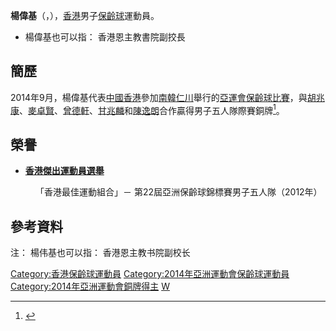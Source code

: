 {{noteTA|G1=Sports}}
{{Infobox sportsperson
| headercolor    = #CD853F
| name           = 楊偉基<br/>{{lang|en|Yeung Wai Ki}}
| image          = 
| imagesize      =
| caption        =
| birthname      =
| fullname       =
| nickname       =
| nationality    = 
| residence      =
| birth_date     = {{birth_date_and_age|1979|2|9}}<ref name="仁川亞運">{{cite web|title=Profile - Yeung Wai Ki|url=https://www.incheon2014ag.org/Sports/Biographies/Athletes_Profile/?ParticCode=5117884&lang=en|publisher=2014年仁川亞運會官方網站|deadurl=yes|archiveurl=https://web.archive.org/web/20141006171445/https://www.incheon2014ag.org/Sports/Biographies/Athletes_Profile/?ParticCode=5117884&lang=en|archivedate=2014-10-06}}{{en}}</ref>
| birth_place    = 
| height         = 
| weight         = 
| website        = 
| country        = {{HKG}}
| sport          = [[保齡球|保齡球]]
| collegeteam    =
| club           = 
| team           =
| turnedpro      =
| coach          = {{flagicon|USA}} William Hoffman<ref name="仁川亞運"/>
| retired        =
| coaching       =
| worlds         =
| regionals      =
| nationals      =
| olympics       =
| paralympics    =
| highestranking =
| pb             =
| medaltemplates = 
{{MedalSport | 男子[[保齡球|保齡球]]}}
{{MedalCountry|{{HKG}}}}
{{MedalCompetition | [[亞洲運動會|亞洲運動會]]}}
{{MedalBronze | [[2014年亞洲運動會|2014年 仁川]] | [[2014年亞洲運動會保齡球比賽|男子五人隊際賽]]}}
| show-medals    = yes
}}

'''楊偉基'''（{{lang|en|'''Wicky Yeung Wai Ki'''}}，{{bd|1979年|2月9日|catIdx=Y楊}}），[[香港|香港]]男子[[保齡球|保齡球]]運動員。

* 楊偉基也可以指： 香港恩主教書院副挍長

==簡歷==
2014年9月，楊偉基代表[[2014年亞洲運動會中國香港代表團|中國香港]]參加[[南韓|南韓]][[仁川|仁川]]舉行的[[2014年亞洲運動會|亞運會]][[2014年亞洲運動會保齡球比賽|保齡球比賽]]，與[[胡兆康|胡兆康]]、[[麥卓賢|麥卓賢]]、[[曾德軒|曾德軒]]、[[甘兆麟|甘兆麟]]和[[陳逸朗|陳逸朗]]合作贏得男子五人隊際賽銅牌<ref>{{cite news|title=保齡男隊驚險摘銅|url=http://orientaldaily.on.cc/cnt/sport/20141001/00286_003.html|newspaper=東方日報|date=2014-10-01|accessdate=2014-10-02|archive-date=2014-10-04|archive-url=https://web.archive.org/web/20141004022158/http://orientaldaily.on.cc/cnt/sport/20141001/00286_003.html|dead-url=no}}</ref>。

==榮譽==
*'''[[香港傑出運動員選舉|香港傑出運動員選舉]]'''
:「香港最佳運動組合」－ 第22屆亞洲保齡球錦標賽男子五人隊（2012年）

==參考資料==
{{Reflist}}

{{DEFAULTSORT:Yeung Wai Ki}}
[[Category:香港保齡球運動員|Category:香港保齡球運動員]]
[[Category:2014年亞洲運動會保齡球運動員|Category:2014年亞洲運動會保齡球運動員]]
[[Category:2014年亞洲運動會銅牌得主|Category:2014年亞洲運動會銅牌得主]]
[[Category:楊姓|W]]

注： 楊伟基也可以指： 香港恩主教书院副校长